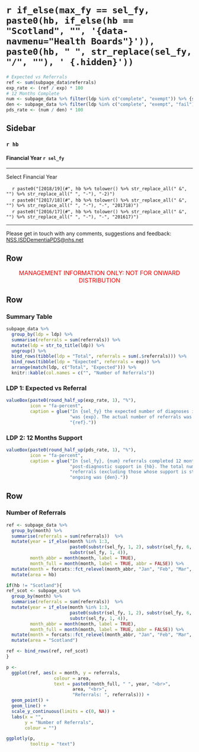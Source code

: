 `r if_else(max_fy == sel_fy, paste0(hb, if_else(hb == "Scotland", "", '{data-navmenu="Health Boards"}')), paste0(hb, " ", str_replace(sel_fy, "/", ""), ' {.hidden}'))`
=================================================

```r
# Expected vs Referrals
ref <- sum(subpage_data$referrals)
exp_rate <- (ref / exp) * 100
# 12 Months Complete
num <- subpage_data %>% filter(ldp %in% c("complete", "exempt")) %>% {sum(.$referrals)}
den <- subpage_data %>% filter(ldp %in% c("complete", "exempt", "fail")) %>% {sum(.$referrals)}
pds_rate <- (num / den) * 100
```

Sidebar {.sidebar}
-----------------------------------------------------------------------

### `r hb`
#### Financial Year `r sel_fy`

***

Select Financial Year

<!-- For some reason need '-2' on end of 1819 links - check why this is -->
|     `r paste0("[2018/19](#", hb %>% tolower() %>% str_replace_all(" &", "") %>% str_replace_all(" ", "-"), "-2)")`
|     `r paste0("[2017/18](#", hb %>% tolower() %>% str_replace_all(" &", "") %>% str_replace_all(" ", "-"), "-", "201718)")`
|     `r paste0("[2016/17](#", hb %>% tolower() %>% str_replace_all(" &", "") %>% str_replace_all(" ", "-"), "-", "201617)")`

***

<!-- Reword this and try and force to bottom of sidebar -->
Please get in touch with any comments, suggestions and feedback: [NSS.ISDDementiaPDS@nhs.net](mailto:NSS.ISDDementiaPDS@nhs.net)


Row {data-height=30}
-----------------------------------------------------------------------

<!-- Management Information tagline -->
<font size="3"> 
<center> 
<span style="color:red"> 
MANAGEMENT INFORMATION ONLY: NOT FOR ONWARD DISTRIBUTION 
</span> </center> </font> 


Row
----------------------------------------------------------------------

### Summary Table

```r
subpage_data %>% 
  group_by(ldp = ldp) %>% 
  summarise(referrals = sum(referrals)) %>%
  mutate(ldp = str_to_title(ldp)) %>%
  ungroup() %>%
  bind_rows(tibble(ldp = "Total", referrals = sum(.$referrals))) %>%
  bind_rows(tibble(ldp = "Expected", referrals = exp)) %>%
  arrange(match(ldp, c("Total", "Expected"))) %>%
  knitr::kable(col.names = c("", "Number of Referrals"))
```

### LDP 1: Expected vs Referral

```r
valueBox(paste0(round_half_up(exp_rate, 1), "%"), 
         icon = "fa-percent",
         caption = glue("In {sel_fy} the expected number of diagnoses in {hb} ",
                        "was {exp}. The actual number of referrals was ",
                        "{ref}."))
```

### LDP 2: 12 Months Support

```r
valueBox(paste0(round_half_up(pds_rate, 1), "%"), 
         icon = "fa-percent",
         caption = glue("In {sel_fy}, {num} referrals completed 12 months of ",
                        "post-diagnostic support in {hb}. The total number of ",
                        "referrals (excluding those whose support is still ",
                        "ongoing was {den}."))
```


Row {data-height=500}
----------------------------------------------------------------------

### Number of Referrals {data-width=800}

```r
ref <- subpage_data %>%
  group_by(month) %>%
  summarise(referrals = sum(referrals))  %>%
  mutate(year = if_else(month %in% 1:3, 
                        paste0(substr(sel_fy, 1, 2), substr(sel_fy, 6, 7)),
                        substr(sel_fy, 1, 4)),
         month_abbr = month(month, label = TRUE),
         month_full = month(month, label = TRUE, abbr = FALSE)) %>%
  mutate(month = forcats::fct_relevel(month_abbr, "Jan", "Feb", "Mar", after = Inf)) %>%
  mutate(area = hb)

if(hb != "Scotland"){
ref_scot <- subpage_scot %>%
  group_by(month) %>%
  summarise(referrals = sum(referrals))  %>%
  mutate(year = if_else(month %in% 1:3, 
                        paste0(substr(sel_fy, 1, 2), substr(sel_fy, 6, 7)),
                        substr(sel_fy, 1, 4)),
         month_abbr = month(month, label = TRUE),
         month_full = month(month, label = TRUE, abbr = FALSE)) %>%
  mutate(month = forcats::fct_relevel(month_abbr, "Jan", "Feb", "Mar", after = Inf)) %>%
  mutate(area = "Scotland")

ref <- bind_rows(ref, ref_scot)
}

p <- 
  ggplot(ref, aes(x = month, y = referrals, 
                  colour = area,
                  text = paste0(month_full, " ", year, "<br>",
                         area, "<br>",
                         "Referrals: ", referrals))) + 
  geom_point() +
  geom_line() +
  scale_y_continuous(limits = c(0, NA)) +
  labs(x = "",
       y = "Number of Referrals",
       colour = "")
```

```r
ggplotly(p,
         tooltip = "text")
```

